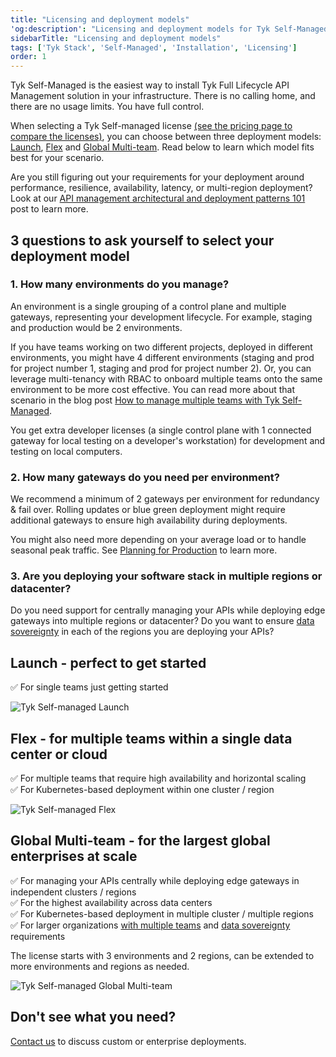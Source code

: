 ```yaml
---
title: "Licensing and deployment models"
'og:description': "Licensing and deployment models for Tyk Self-Managed"
sidebarTitle: "Licensing and deployment models"
tags: ['Tyk Stack', 'Self-Managed', 'Installation', 'Licensing']
order: 1
---
```


Tyk Self-Managed is the easiest way to install Tyk Full Lifecycle API Management solution in your infrastructure. There is no calling home, and there are no usage limits. You have full control. 

When selecting a Tyk Self-managed license [(see the pricing page to compare the licenses)](https://tyk.io/price-comparison), you can choose between three deployment models: [Launch](/licensing#launch---perfect-to-get-started), [Flex](/licensing#flex---for-multiple-teams-within-a-single-data-center-or-cloud) and [Global Multi-team](/licensing#global-multi-team---for-the-largest-global-enterprises-at-scale). Read below to learn which model fits best for your scenario. 

Are you still figuring out your requirements for your deployment around performance, resilience, availability, latency, or multi-region deployment? Look at our [API management architectural and deployment patterns 101](https://tyk.io/blog/res-api-management-architectural-and-deployment-patterns-101/) post to learn more. 

## 3 questions to ask yourself to select your deployment model

### 1. How many environments do you manage?

An environment is a single grouping of a control plane and multiple gateways, representing your development lifecycle. For example, staging and production would be 2 environments. 

If you have teams working on two different projects, deployed in different environments, you might have 4 different environments (staging and prod for project number 1, staging and prod for project number 2). Or, you can leverage multi-tenancy with RBAC to onboard multiple teams onto the same environment to be more cost effective. You can read more about that scenario in the blog post [How to manage multiple teams with Tyk Self-Managed](https://tyk.io/blog/easy-api-management-with-tyk-self-managed/).

You get extra developer licenses (a single control plane with 1 connected gateway for local testing on a developer's workstation) for development and testing on local computers. 

### 2. How many gateways do you need per environment?

We recommend a minimum of 2 gateways per environment for redundancy & fail over. Rolling updates or blue green deployment might require additional gateways to ensure high availability during deployments.

You might also need more depending on your average load or to handle seasonal peak traffic. See [Planning for Production](/planning-for-production) to learn more. 

### 3. Are you deploying your software stack in multiple regions or datacenter?

Do you need support for centrally managing your APIs while deploying edge gateways into multiple regions or datacenter? Do you want to ensure [data sovereignty](https://tyk.io/blog/strategies-for-dealing-with-data-sovereignty-at-scale/) in each of the regions you are deploying your APIs?

## Launch - perfect to get started

✅ For single teams just getting started

<img src="/img/diagrams/tyk-selfmanaged-launch.png" alt="Tyk Self-managed Launch" />

## Flex - for multiple teams within a single data center or cloud 

✅ For multiple teams that require high availability and horizontal scaling <br/>
✅ For Kubernetes-based deployment within one cluster / region 

<img src="/img/diagrams/tyk-selfmanaged-flex.png" alt="Tyk Self-managed Flex" />

## Global Multi-team - for the largest global enterprises at scale

✅ For managing your APIs centrally while deploying edge gateways in independent clusters / regions <br />
✅ For the highest availability across data centers <br />
✅ For Kubernetes-based deployment in multiple cluster / multiple regions <br />
✅ For larger organizations [with multiple teams](/tyk-multi-data-centre) and [data sovereignty](https://tyk.io/blog/strategies-for-dealing-with-data-sovereignty-at-scale/) requirements <br />

The license starts with 3 environments and 2 regions, can be extended to more environments and regions as needed.

<img src="/img/diagrams/tyk-selfmanaged-multiteam.png" alt="Tyk Self-managed Global Multi-team" />


##  Don't see what you need?

[Contact us](https://tyk.io/contact/) to discuss custom or enterprise deployments.
